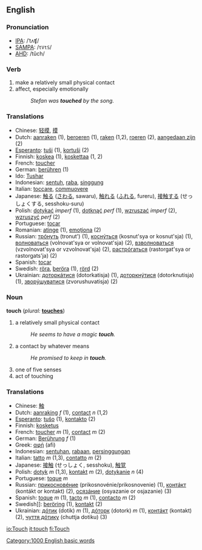 ==English==

===Pronunciation===
*[[w:IPA|IPA]]: /ˈtʌʧ/
*[[w:SAMPA|SAMPA]]: /<tt>tVtS</tt>/
*[[w:AHD|AHD]]: /tûch/

=== Verb ===
{{en-infl-reg-sibilant|tou|ch|}}
# make a relatively small physical contact
# affect, especially emotionally 
#: ''Stefan was '''touched''' by the song.''

=== Translations ===
*Chinese: [[轻摸]], [[摸]]
*Dutch: [[aanraken]] (1), [[beroeren]] (1), [[raken]] (1,2), [[roeren]] (2), [[aangedaan zijn]] (2)
*[[Esperanto]]: [[tuŝi]] (1), [[kortuŝi]] (2)
*Finnish: [[koskea]] (1), [[koskettaa]] (1, 2)
*French: [[toucher]]
*German: [[berühren]] (1)
*Ido: [[Tushar]]
*Indonesian: [[sentuh]], [[raba]], [[singgung]]
*Italian: [[toccare]], [[commuovere]]
*Japanese: [[触る]] ([[さわる]], sawaru), [[触れる]] ([[ふれる]], fureru), [[接触する]] (せっしょくする, sesshoku-suru)
*Polish: [[dotykać]] ''imperf'' (1), [[dotknąć]] ''perf'' (1), [[wzruszać]] ''imperf'' (2), [[wzruszyć]] ''perf'' (2)
*Portuguese: [[tocar]]
*Romanian: [[atinge]] (1), [[emoţiona]] (2)
*Russian: [[тронуть|трóнуть]] (tronut') (1), [[коснуться|коснýться]] (kosnut'sya or kosnut'sja) (1), [[волноваться|волноваться]] (volnovat'sya or volnovat'sja) (2), [[взвлноваться|взволноваться]] (vzvolnovat'sya or vzvolnovat'sja) (2), [[расторгаться|растрóгаться]] (rastorgat'sya or rastorgats'ja) (2)
*Spanish: [[tocar]]
*Swedish: [[röra]], [[beröra]] (1), [[rörd]] (2)
*Ukrainian: [[дотоакатися|доторкáтися]] (dotorkatisja) (1), [[доторкнутися|доторкнýтися]] (dotorknutisja) (1), [[зворкшкватися|зворýшуватися]] (zvorushuvatisja) (2)

=== Noun ===
'''touch'''  (''plural:'' '''[[touches]]''')

# a relatively small physical contact
#:''He seems to have a magic '''touch'''.''
# a contact by whatever means
#:''He promised to keep in '''touch'''.''
# one of five senses
# act of touching

=== Translations ===
*Chinese: [[触]]
*Dutch: [[aanraking]] ''f'' (1), [[contact]] ''n'' (1,2)
*[[Esperanto]]: [[tuŝo]] (1), [[kontakto]] (2)
*Finnish: [[kosketus]]
*French: [[toucher]] ''m'' (1), [[contact]] ''m'' (2)
*German: [[Berührung]] ''f'' (1)
*Greek: [[αφή]] (afi)
*Indonesian: [[sentuh|sentuhan]], [[raba|rabaan]], [[singgung|persinggungan]]
*Italian: [[tatto]] ''m'' (1,3), [[contatto]] ''m'' (2)
*Japanese: [[接触]] (せっしょく, sesshoku), [[触覚]]
*Polish: [[dotyk]] ''m'' (1,3), [[kontakt]] ''m'' (2), [[dotykanie]] ''n'' (4)
*Portuguese: [[toque]] ''m''
*Russian: [[прикосновение|прикосновéние]] (prikosnovénie/prikosnovenie) (1), [[контакт|контáкт]] (kontákt or kontakt) (2), [[осязание|осязáние]] (osyazanie or osjazanie) (3)
*Spanish: [[toque]] ''m'' (1), [[tacto]] ''m'' (1), [[contacto]] ''m'' (2)
*Swedish]]: [[beröring]] (1), [[kontakt]] (2)
*Ukrainian: [[дотик|дóтик]] (dotik) ''m'' (1), [[доторк|дóторк]] (dotork) ''m'' (1), [[контакт|контáкт]] (kontakt) (2), [[чуття дотику|чуття дóтику]] (chuttja dotiku) (3)

[[Category:1000 English basic words]]

[[io:Touch]]
[[it:touch]]
[[fi:Touch]]